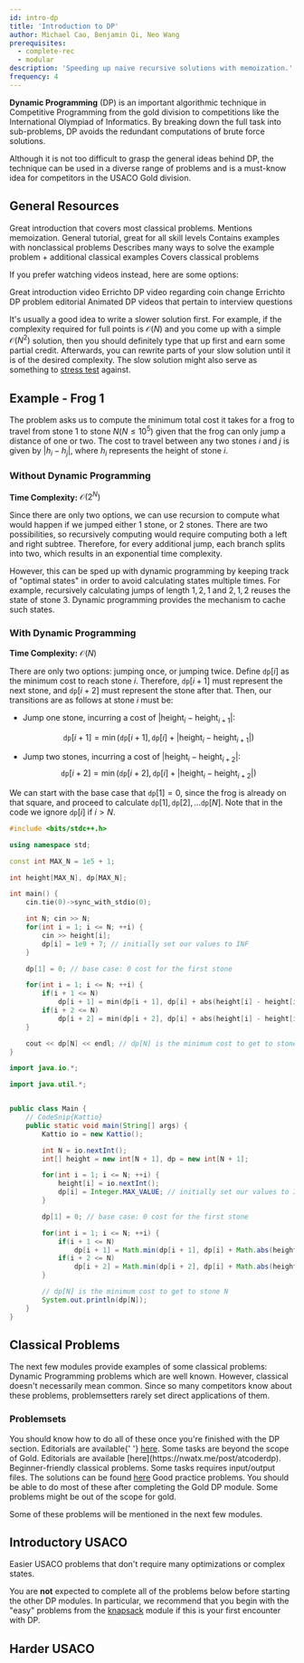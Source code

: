 ```yaml
---
id: intro-dp
title: 'Introduction to DP'
author: Michael Cao, Benjamin Qi, Neo Wang
prerequisites:
  - complete-rec
  - modular
description: 'Speeding up naive recursive solutions with memoization.'
frequency: 4
---
```


**Dynamic Programming** (DP) is an important algorithmic technique in
Competitive Programming from the gold division to competitions like the
International Olympiad of Informatics. By breaking down the full task into
sub-problems, DP avoids the redundant computations of brute force solutions.

Although it is not too difficult to grasp the general ideas behind DP, the
technique can be used in a diverse range of problems and is a must-know idea for
competitors in the USACO Gold division.

## General Resources

<Resources>
	<Resource source="CPH" title="7 - DP" starred>
		Great introduction that covers most classical problems. Mentions
		memoization.
	</Resource>
	<Resource
		source="TC"
		title="DP from Novice to Advanced"
		url="dynamic-programming-from-novice-to-advanced"
	>
		General tutorial, great for all skill levels
	</Resource>
	<Resource source="CPC" title="6 - DP" url="06_dynamic_programming">
		Contains examples with nonclassical problems
	</Resource>
	<Resource source="CP2" title="3.5 - DP">
		Describes many ways to solve the example problem + additional classical examples
	</Resource>
	<Resource
		source="HR@HackerRank"
		title="DP"
		url="https://www.hackerrank.com/topics/dynamic-programming"
	>
		Covers classical problems
	</Resource>
</Resources>

If you prefer watching videos instead, here are some options:

<Resources>
	<Resource
		source="Youtube"
		title="Errichto DP #1 - Fibonacci, iteration vs recursion"
		url="https://www.youtube.com/watch?v=YBSt1jYwVfU"
	>
		Great introduction video
	</Resource>
	<Resource
		source="Youtube"
		title="Errichto DP #2 - Coin change, double counting"
		url="https://www.youtube.com/watch?v=1mtvm2ubHCY"
	>
		Errichto DP video regarding coin change
	</Resource>
	<Resource
		source="Youtube"
		title="Errichto DP #3 - Line of Wines"
		url="https://www.youtube.com/watch?v=pwpOC1dph6U"
	>
		Errichto DP problem editorial
	</Resource>
	<Resource
		source="Youtube"
		title="WilliamFiset DP Videos"
		url="https://www.youtube.com/watch?v=_tur2nPkIKo&list=PLDV1Zeh2NRsAsbafOroUBnNV8fhZa7P4u"
	>
		Animated DP videos that pertain to interview questions
	</Resource>
</Resources>

<Info title="Pro Tip">

It's usually a good idea to write a slower solution first. For example, if the
complexity required for full points is $\mathcal{O}(N)$ and you come up with a
simple $\mathcal{O}(N^2)$ solution, then you should definitely type that up
first and earn some partial credit. Afterwards, you can rewrite parts of your
slow solution until it is of the desired complexity. The slow solution might
also serve as something to [stress test](/general/debugging-lang#stress-testing)
against.

</Info>

## Example - Frog 1

<FocusProblem problem='focus' />

The problem asks us to compute the minimum total cost it takes for a frog to
travel from stone $1$ to stone $N (N \le 10^5)$ given that the frog can only
jump a distance of one or two. The cost to travel between any two stones $i$ and
$j$ is given by $|h_i - h_j|$, where $h_i$ represents the height of stone $i$.

### Without Dynamic Programming

**Time Complexity:** $\mathcal{O}(2^N)$

Since there are only two options, we can use recursion to compute what would
happen if we jumped either $1$ stone, or $2$ stones. There are two
possibilities, so recursively computing would require computing both a left and
right subtree. Therefore, for every additional jump, each branch splits into
two, which results in an exponential time complexity.

However, this can be sped up
with dynamic programming by keeping track of "optimal states" in order to avoid
calculating states multiple times. For example, recursively calculating jumps of length
$1,2,1$ and $2,1,2$ reuses the state of stone $3$. Dynamic programming provides
the mechanism to cache such states.

### With Dynamic Programming

**Time Complexity:** $\mathcal{O}(N)$

There are only two options: jumping once, or jumping twice. Define
$\texttt{dp}[i]$ as the minimum cost to reach stone $i$. Therefore,
$\texttt{dp}[i+1]$ must represent the next stone, and $\texttt{dp}[i+2]$ must
represent the stone after that. Then, our transitions are as follows at stone
$i$ must be:

- Jump one stone, incurring a cost of $|\text{height}_i - \text{height}_{i+1}|$:

  $$
  \texttt{dp}[i + 1] = \min(\texttt{dp}[i + 1], \texttt{dp}[i] + |\text{height}_i - \text{height}_{i + 1}|)
  $$

- Jump two stones, incurring a cost of
  $|\text{height}_i - \text{height}_{i + 2}|$:
  $$
  \texttt{dp}[i + 2] = \min(\texttt{dp}[i + 2], \texttt{dp}[i] + |\text{height}_i - \text{height}_{i + 2}|)
  $$

We can start with the base case that $\texttt{dp}[1] = 0$, since the frog is
already on that square, and proceed to calculate
$\texttt{dp}[1], \texttt{dp}[2], \ldots \texttt{dp}[N]$. Note that in the code
we ignore $\texttt{dp}[i]$ if $i>N$.

<LanguageSection>

<CPPSection>

```cpp
#include <bits/stdc++.h>

using namespace std;

const int MAX_N = 1e5 + 1;

int height[MAX_N], dp[MAX_N];

int main() {
	cin.tie(0)->sync_with_stdio(0);

	int N; cin >> N;
	for(int i = 1; i <= N; ++i) {
		cin >> height[i];
		dp[i] = 1e9 + 7; // initially set our values to INF
	}

	dp[1] = 0; // base case: 0 cost for the first stone

	for(int i = 1; i <= N; ++i) {
		if(i + 1 <= N)
			dp[i + 1] = min(dp[i + 1], dp[i] + abs(height[i] - height[i + 1]));
		if(i + 2 <= N)
			dp[i + 2] = min(dp[i + 2], dp[i] + abs(height[i] - height[i + 2]));
	}

	cout << dp[N] << endl; // dp[N] is the minimum cost to get to stone N
}
```

<!-- Thoughts on including frog 2? -->

</CPPSection>

<JavaSection>

```java
import java.io.*;

import java.util.*;


public class Main {
	// CodeSnip{Kattio}
	public static void main(String[] args) {
		Kattio io = new Kattio();

		int N = io.nextInt();
		int[] height = new int[N + 1], dp = new int[N + 1];

		for(int i = 1; i <= N; ++i) {
			height[i] = io.nextInt();
			dp[i] = Integer.MAX_VALUE; // initially set our values to INF
		}

		dp[1] = 0; // base case: 0 cost for the first stone

		for(int i = 1; i <= N; ++i) {
			if(i + 1 <= N)
				dp[i + 1] = Math.min(dp[i + 1], dp[i] + Math.abs(height[i] - height[i + 1]));
			if(i + 2 <= N)
				dp[i + 2] = Math.min(dp[i + 2], dp[i] + Math.abs(height[i] - height[i + 2]));
		}

		// dp[N] is the minimum cost to get to stone N
		System.out.println(dp[N]);
	}
}
```

</JavaSection>

</LanguageSection>

## Classical Problems

The next few modules provide examples of some classical problems: Dynamic
Programming problems which are well known. However, classical doesn't
necessarily mean common. Since so many competitors know about these problems,
problemsetters rarely set direct applications of them.

<!-- Solutions for most of these problems can be found in Chapter 7 of CPH.
 -->

### Problemsets

<!-- Dynamic Programming is a huge topic, so if you want more practice,  -->

<!-- Here are some other classical problemsets that we found interesting. -->

<Resources>
	<Resource
		source="CSES"
		title="DP Section"
		url="https://cses.fi/problemset/list/"
		starred
	>
		You should know how to do all of these once you're finished with the DP
		section. Editorials are available{' '}
		<a href="https://codeforces.com/blog/entry/70018">here</a>.
	</Resource>
	<Resource
		source="AC@AtCoder"
		title="DP Contest"
		url="https://atcoder.jp/contests/dp/tasks"
		starred
	>
		Some tasks are beyond the scope of Gold. Editorials are available [here](https://nwatx.me/post/atcoderdp).
	</Resource>
	<Resource
		source="CF@Codeforces"
		title="Beginner DP Contest"
		url="https://codeforces.com/blog/entry/86532"
	>
		Beginner-friendly classical problems. Some tasks requires input/output
		files. The solutions can be found <a href="https://github.com/Farrius/div3_dp_practice">here</a> 
	</Resource>
	<Resource
		source="CF@Codeforces"
		title="DP Practice Problems"
		url="https://codeforces.com/blog/entry/67679">
		Good practice problems. You should be able to do most of these after completing the Gold DP module. Some problems might be out of the scope for gold. 
	</Resource>
</Resources>

Some of these problems will be mentioned in the next few modules.

## Introductory USACO

Easier USACO problems that don't require many optimizations or complex states.

<Info title="Note - Ordering of DP Modules">

You are **not** expected to complete all of the problems below before starting
the other DP modules. In particular, we recommend that you begin with the "easy"
problems from the [knapsack](/gold/knapsack) module if this is your first
encounter with DP.

</Info>

<Problems problems="usacoEasy" />

## Harder USACO

<!-- Finish with some more challenging Dynamic Programming problems!  -->

<!-- Can be very difficult.  -->

<!-- You might want to try easier tasks in the next few modules first. -->

<!-- so skip around if you want. -->

<Problems problems="usacoPast" />
